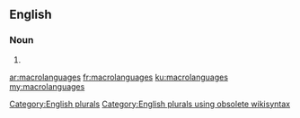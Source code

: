 ==English==

===Noun===
{{head|en}}

# {{plural of|macrolanguage}}

[[Category:English plurals]][[Category:English plurals using obsolete wikisyntax]]

[[ar:macrolanguages]]
[[fr:macrolanguages]]
[[ku:macrolanguages]]
[[my:macrolanguages]]